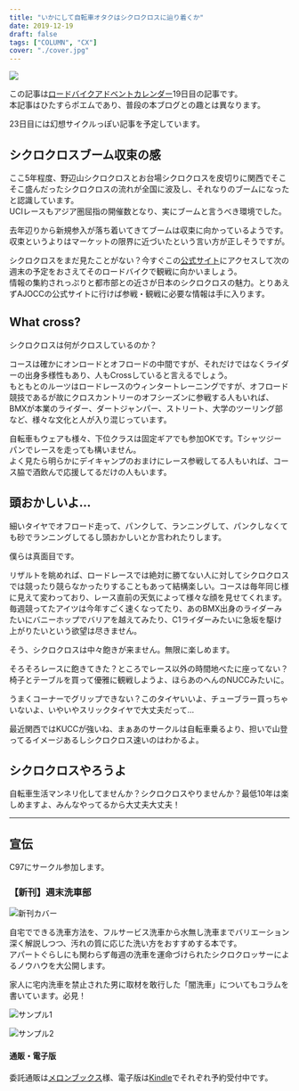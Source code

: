 ```yaml
---
title: "いかにして自転車オタクはシクロクロスに辿り着くか"
date: 2019-12-19
draft: false
tags: ["COLUMN", "CX"]
cover: "./cover.jpg"
---
```


![ ](./cover.jpg)

この記事は[ロードバイクアドベントカレンダー](https://adventar.org/calendars/4172)19日目の記事です。  
本記事はひたすらポエムであり、普段の本ブログとの趣とは異なります。

23日目には幻想サイクルっぽい記事を予定しています。

## シクロクロスブーム収束の感

ここ5年程度、野辺山シクロクロスとお台場シクロクロスを皮切りに関西でそこそこ盛んだったシクロクロスの流れが全国に波及し、それなりのブームになったと認識しています。  
UCIレースもアジア圏屈指の開催数となり、実にブームと言うべき環境でした。

去年辺りから新規参入が落ち着いてきてブームは収束に向かっているようです。収束というよりはマーケットの限界に近づいたという言い方が正しそうですが。

シクロクロスをまだ見たことがない？今すぐこの[公式サイト](https://www.cyclocross.jp/)にアクセスして次の週末の予定をおさえてそのロードバイクで観戦に向かいましょう。  
情報の集約されっぷりと都市部との近さが日本のシクロクロスの魅力。とりあえずAJOCCの公式サイトに行けば参戦・観戦に必要な情報は手に入ります。

## What cross?

シクロクロスは何がクロスしているのか？

コースは確かにオンロードとオフロードの中間ですが、それだけではなくライダーの出身多様性もあり、人もCrossしていると言えるでしょう。  
もともとのルーツはロードレースのウィンタートレーニングですが、オフロード競技であるが故にクロスカントリーのオフシーズンに参戦する人もいれば、BMXが本業のライダー、ダートジャンパー、ストリート、大学のツーリング部など、様々な文化と人が入り混じっています。

自転車もウェアも様々、下位クラスは固定ギアでも参加OKです。Tシャツジーパンでレースを走っても構いません。  
よく見たら明らかにデイキャンプのおまけにレース参戦してる人もいれば、コース脇で酒飲んで応援してるだけの人もいます。

## 頭おかしいよ…

細いタイヤでオフロード走って、パンクして、ランニングして、パンクしなくても砂でランニングしてるし頭おかしいとか言われたりします。

僕らは真面目です。

リザルトを眺めれば、ロードレースでは絶対に勝てない人に対してシクロクロスでは競ったり競らなかったりすることもあって結構楽しい。コースは毎年同じ様に見えて変わっており、レース直前の天気によって様々な顔を見せてくれます。毎週競ってたアイツは今年すごく速くなってたり、あのBMX出身のライダーみたいにバニーホップでバリアを越えてみたり、C1ライダーみたいに急坂を駆け上がりたいという欲望は尽きません。

そう、シクロクロスは中々飽きが来ません。無限に楽しめます。

そろそろレースに飽きてきた？ところでレース以外の時間地べたに座ってない？椅子とテーブルを買って優雅に観戦しようよ、ほらあのへんのNUCCみたいに。

うまくコーナーでグリップできない？このタイヤいいよ、チューブラー買っちゃいないよ、いやいやスリックタイヤで大丈夫だって…

最近関西ではKUCCが強いね、まぁあのサークルは自転車乗るより、担いで山登ってるイメージあるしシクロクロス速いのはわかるよ。

## シクロクロスやろうよ

自転車生活マンネリ化してませんか？シクロクロスやりませんか？最低10年は楽しめますよ、みんなやってるから大丈夫大丈夫！

<Amzn asin="B07TSF99PD" />

---

## 宣伝

C97にサークル参加します。

### 【新刊】週末洗車部

![新刊カバー](./c97cover.jpg)

自宅でできる洗車方法を、フルサービス洗車から水無し洗車までバリエーション深く解説しつつ、汚れの質に応じた洗い方をおすすめする本です。  
アパートぐらしにも関わらず毎週の洗車を運命づけられたシクロクロッサーによるノウハウを大公開します。

家人に宅内洗車を禁止された男に取材を敢行した「闇洗車」についてもコラムを書いています。必見！

![サンプル1](./c97sample1.jpg)

![サンプル2](./c97sample2.jpg)

#### 通販・電子版

委託通販は[メロンブックス](https://www.melonbooks.co.jp/detail/detail.php?product_id=595340)様、電子版は[Kindle](https://amzn.to/34jEM5w)でそれぞれ予約受付中です。
